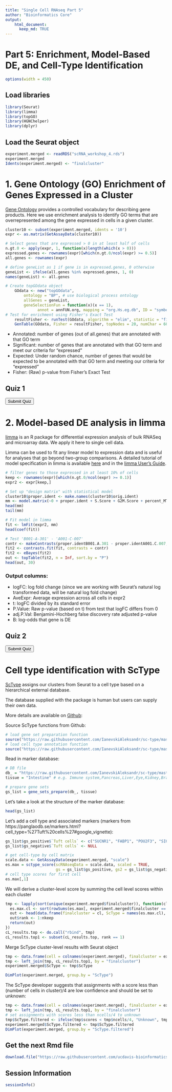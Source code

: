 ---
title: "Single Cell RNAseq Part 5"
author: "Bioinformatics Core"
output:
    html_document:
      keep_md: TRUE
---

<script>
function buildQuiz(myq, qc){
  // variable to store the HTML output
  const output = [];

  // for each question...
  myq.forEach(
    (currentQuestion, questionNumber) => {

      // variable to store the list of possible answers
      const answers = [];

      // and for each available answer...
      for(letter in currentQuestion.answers){

        // ...add an HTML radio button
        answers.push(
          `<label>
            <input type="radio" name="question${questionNumber}" value="${letter}">
            ${letter} :
            ${currentQuestion.answers[letter]}
          </label><br/>`
        );
      }

      // add this question and its answers to the output
      output.push(
        `<div class="question"> ${currentQuestion.question} </div>
        <div class="answers"> ${answers.join('')} </div><br/>`
      );
    }
  );

  // finally combine our output list into one string of HTML and put it on the page
  qc.innerHTML = output.join('');
}

function showResults(myq, qc, rc){

  // gather answer containers from our quiz
  const answerContainers = qc.querySelectorAll('.answers');

  // keep track of user's answers
  let numCorrect = 0;

  // for each question...
  myq.forEach( (currentQuestion, questionNumber) => {

    // find selected answer
    const answerContainer = answerContainers[questionNumber];
    const selector = `input[name=question${questionNumber}]:checked`;
    const userAnswer = (answerContainer.querySelector(selector) || {}).value;

    // if answer is correct
    if(userAnswer === currentQuestion.correctAnswer){
      // add to the number of correct answers
      numCorrect++;

      // color the answers green
      answerContainers[questionNumber].style.color = 'lightgreen';
    }
    // if answer is wrong or blank
    else{
      // color the answers red
      answerContainers[questionNumber].style.color = 'red';
    }
  });

  // show number of correct answers out of total
  rc.innerHTML = `${numCorrect} out of ${myq.length}`;
}
</script>

# Part 5: Enrichment, Model-Based DE, and Cell-Type Identification

```{r setup_opt, warning=FALSE,error=FALSE,message=FALSE, echo = F}
options(width = 450)
```

## Load libraries
```{r load_library, warning=FALSE,error=FALSE,message=FALSE}
library(Seurat)
library(limma)
library(topGO)
library(HGNChelper)
library(dplyr)
```

## Load the Seurat object
```{r load_rdata, warning=FALSE,error=FALSE,message=FALSE}
experiment.merged <- readRDS("scRNA_workshop_4.rds")
experiment.merged
Idents(experiment.merged) <- "finalcluster"
```

# 1. Gene Ontology (GO) Enrichment of Genes Expressed in a Cluster
[Gene Ontology](http://geneontology.org/docs/ontology-documentation/) provides a controlled vocabulary for describing gene products.  Here we use enrichment analysis to identify GO terms that are overrepresented among the gene expressed in cells in a given cluster. 

```{r GO, warning=FALSE,error=FALSE,message=FALSE}
cluster10 <- subset(experiment.merged, idents = '10')
expr <- as.matrix(GetAssayData(cluster10))

# Select genes that are expressed > 0 in at least half of cells
n.gt.0 <- apply(expr, 1, function(x)length(which(x > 0)))
expressed.genes <- rownames(expr)[which(n.gt.0/ncol(expr) >= 0.5)]
all.genes <- rownames(expr)

# define geneList as 1 if gene is in expressed.genes, 0 otherwise
geneList <- ifelse(all.genes %in% expressed.genes, 1, 0)
names(geneList) <- all.genes

# Create topGOdata object
	GOdata <- new("topGOdata",
		ontology = "BP", # use biological process ontology
		allGenes = geneList,
		geneSelectionFun = function(x)(x == 1),
              annot = annFUN.org, mapping = "org.Hs.eg.db", ID = "symbol")
# Test for enrichment using Fisher's Exact Test
	resultFisher <- runTest(GOdata, algorithm = "elim", statistic = "fisher")
	GenTable(GOdata, Fisher = resultFisher, topNodes = 20, numChar = 60)
```
* Annotated: number of genes (out of all.genes) that are annotated with that GO term
* Significant: number of genes that are annotated with that GO term and meet our criteria for "expressed"
* Expected: Under random chance, number of genes that would be expected to be annotated with that GO term and meeting our criteria for "expressed"
* Fisher: (Raw) p-value from Fisher's Exact Test

## Quiz 1

<div id="quiz1" class="quiz"></div>
<button id="submit1">Submit Quiz</button>
<div id="results1" class="output"></div>
<script>
quizContainer1 = document.getElementById('quiz1');
resultsContainer1 = document.getElementById('results1');
submitButton1 = document.getElementById('submit1');

myQuestions1 = [
  {
    question: "What GO term is most significantly enriched for genes expressed in cluster 10?",
    answers: {
      a: "intracellular chloride ion homeostasis",
      b: "cytoplasmic translation",
      c: "protein folding",
      d: "ribosomal large subunit biogenesis"
    },
    correctAnswer: "a"
  },
  {
    question: "How many genes annotated with the top GO term are expressed in cluster 10?",
    answers: {
      a: "8",
      b: "0.32",
      c: "0",
      d: "4"
    },
    correctAnswer: "d"
  },
  {
    question: "How many expressed genes would be expected to be annotated with the top GO term under random chance?",
    answers: {
      a: "8",
      b: "0.32",
      c: "0",
      d: "4"
    },
    correctAnswer: "b"
  }
];

buildQuiz(myQuestions1, quizContainer1);
submitButton1.addEventListener('click', function() {showResults(myQuestions1, quizContainer1, resultsContainer1);});
</script>

# 2. Model-based DE analysis in limma
[limma](https://bioconductor.org/packages/release/bioc/html/limma.html) is an R package for differential expression analysis of bulk RNASeq and microarray data.  We apply it here to single cell data.

Limma can be used to fit any linear model to expression data and is useful for analyses that go beyond two-group comparisons.  A detailed tutorial of model specification in limma is available [here](https://ucdavis-bioinformatics-training.github.io/2021-June-RNA-Seq-Analysis/data_analysis/DE_Analysis_mm_with_quizzes) and in the [limma User's Guide](https://www.bioconductor.org/packages/devel/bioc/vignettes/limma/inst/doc/usersguide.pdf).

```{r}
# filter genes to those expressed in at least 10% of cells
keep <- rownames(expr)[which(n.gt.0/ncol(expr) >= 0.1)]
expr2 <- expr[keep,]

# Set up "design matrix" with statistical model
cluster10$proper.ident <- make.names(cluster10$orig.ident)
mm <- model.matrix(~0 + proper.ident + S.Score + G2M.Score + percent_MT + nFeature_RNA, data = cluster10[[]])
head(mm)
tail(mm)

# Fit model in limma
fit <- lmFit(expr2, mm)
head(coef(fit))

# Test 'B001-A-301' - 'A001-C-007'
contr <- makeContrasts(proper.identB001.A.301 - proper.identA001.C.007, levels = colnames(coef(fit)))
fit2 <- contrasts.fit(fit, contrasts = contr)
fit2 <- eBayes(fit2)
out <- topTable(fit2, n = Inf, sort.by = "P")
head(out, 30)
```

### Output columns:
* logFC: log fold change (since we are working with Seurat's natural log transformed data, will be natural log fold change)
* AveExpr: Average expression across all cells in expr2
* t: logFC divided by its standard error
* P.Value: Raw p-value (based on t) from test that logFC differs from 0
* adj.P.Val: Benjamini-Hochberg false discovery rate adjusted p-value
* B: log-odds that gene is DE 

## Quiz 2

<div id="quiz2" class="quiz"></div>
<button id="submit2">Submit Quiz</button>
<div id="results2" class="output"></div>
<script>
quizContainer2 = document.getElementById('quiz2');
resultsContainer2 = document.getElementById('results2');
submitButton2 = document.getElementById('submit2');

myQuestions2 = [
  {
    question: "How many genes have adj.P.Val < 0.05?",
    answers: {
      a: "457",
      b: "131",
      c: "0",
      d: "100"
    },
    correctAnswer: "a"
  },
  {
    question: "How many genes are significantly (adj.P.Val < 0.05) downregulated in B001-A-301 relative to A001-C-007?",
    answers: {
      a: "273",
      b: "65",
      c: "0",
      d: "24"
    },
    correctAnswer: "a"
  },
  {
    question: "Revise the code to test 'A001-C-007' - 'A001-C-104'.  How many genes are differentially expressed between these groups? (adj.P.Val < 0.05)?  (Hint: ?makeContrasts)",
    answers: {
      a: "0",
      b: "21",
      c: "283",
      d: "27"
    },
    correctAnswer: "b"
  }
];

buildQuiz(myQuestions2, quizContainer2);
submitButton2.addEventListener('click', function() {showResults(myQuestions2, quizContainer2, resultsContainer2);});
</script>

# Cell type identification with ScType
[ScType](https://www.nature.com/articles/s41467-022-28803-w) assigns our clusters from Seurat to a cell type based on a hierarchical external database.

The database supplied with the package is human but users can supply their own data.  

More details are available on [Github](https://github.com/IanevskiAleksandr/sc-type):

Source ScType functions from Github:
```{r}
# load gene set preparation function
source("https://raw.githubusercontent.com/IanevskiAleksandr/sc-type/master/R/gene_sets_prepare.R")
# load cell type annotation function
source("https://raw.githubusercontent.com/IanevskiAleksandr/sc-type/master/R/sctype_score_.R")
```

Read in marker database:
```{r, warning = FALSE}
# DB file
db_ = "https://raw.githubusercontent.com/IanevskiAleksandr/sc-type/master/ScTypeDB_full.xlsx";
tissue = "Intestine" # e.g. Immune system,Pancreas,Liver,Eye,Kidney,Brain,Lung,Adrenal,Heart,Intestine,Muscle,Placenta,Spleen,Stomach,Thymus 

# prepare gene sets
gs_list = gene_sets_prepare(db_, tissue)
```

Let's take a look at the structure of the marker database:
```{r}
head(gs_list)
```

Let's add a cell type and associated markers (markers from https://panglaodb.se/markers.html?cell_type=%27Tuft%20cells%27#google_vignette):
```{r}
gs_list$gs_positive$`Tuft cells` <- c("SUCNR1", "FABP1", "POU2F3", "SIGLECF", "CDHR2", "AVIL", "ESPN", "LRMP", "TRPM5", "DCLK1", "TAS1R3", "SOX9", "TUBB5", "CAMK2B", "GNAT3", "IL25", "PLCB2", "GFI1B", "ATOH1", "CD24A", "ASIC5", "KLF3", "KLF6", "DRD3", "NRADD", "GNG13", "NREP", "RGS2", "RAC2", "PTGS1", "IRF7", "FFAR3", "ALOX5", "TSLP", "IL4RA", "IL13RA1", "IL17RB", "PTPRC")
gs_list$gs_negative$`Tuft cells` <- NULL
```

```{r}
# get cell-type by cell matrix
scale.data <- GetAssayData(experiment.merged, "scale")
es.max = sctype_score(scRNAseqData = scale.data, scaled = TRUE, 
                      gs = gs_list$gs_positive, gs2 = gs_list$gs_negative) 
# cell type scores for first cell
es.max[,1]
```

We will derive a cluster-level score by summing the cell level scores within each cluster
```{r}
tmp <- lapply(sort(unique(experiment.merged$finalcluster)), function(cl, nkeep = 3){
  es.max.cl <- sort(rowSums(es.max[, experiment.merged$finalcluster == cl]), decreasing = TRUE)
  out <- head(data.frame(finalcluster = cl, ScType = names(es.max.cl), scores = es.max.cl, ncells = sum(experiment.merged$finalcluster == cl)), nkeep)
  out$rank <- 1:nkeep
  return(out)
})
cL_results.top <- do.call("rbind", tmp)
cL_results.top1 <- subset(cL_results.top, rank == 1)
```

Merge ScType cluster-level results with Seurat object
```{r}
tmp <- data.frame(cell = colnames(experiment.merged), finalcluster = experiment.merged$finalcluster)
tmp <- left_join(tmp, cL_results.top1, by = "finalcluster")
experiment.merged$ScType <- tmp$ScType
```

```{r}
DimPlot(experiment.merged, group.by = "ScType")
```

The ScType developer suggests that assignments with a score less than (number of cells in cluster)/4 are low confidence and should be set to unknown:
```{r}
tmp <- data.frame(cell = colnames(experiment.merged), finalcluster = experiment.merged$finalcluster)
tmp <- left_join(tmp, cL_results.top1, by = "finalcluster")
# set assignments with scores less than ncells/4 to unknown
tmp$ScType.filtered <- ifelse(tmp$scores < tmp$ncells/4, "Unknown", tmp$ScType)
experiment.merged$ScType.filtered <- tmp$ScType.filtered
DimPlot(experiment.merged, group.by = "ScType.filtered")
```

## Get the next Rmd file
```{r getnextfile, eval=TRUE}
download.file("https://raw.githubusercontent.com/ucdavis-bioinformatics-training/2022-December-Single-Cell-RNA-Seq-Analysis/main/data_analysis/scRNA_Workshop-PART6.Rmd", "scRNA_Workshop-PART6.Rmd")
```

                 
## Session Information
```{r session_info, warning=FALSE,error=FALSE,message=FALSE}
sessionInfo()
```
